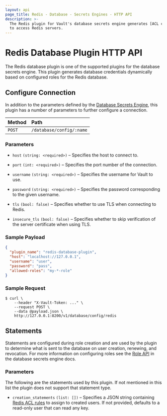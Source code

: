 ```yaml
---
layout: api
page_title: Redis - Database - Secrets Engines - HTTP API
description: >-
  The Redis plugin for Vault's database secrets engine generates [ACL credentials](https://redis.io/docs/manual/security/acl/)
  to access Redis servers.
---
```


# Redis Database Plugin HTTP API

The Redis database plugin is one of the supported plugins for the database
secrets engine. This plugin generates database credentials dynamically based on
configured roles for the Redis database.

## Configure Connection

In addition to the parameters defined by the [Database
Secrets Engine](/api-docs/secret/databases#configure-connection), this plugin
has a number of parameters to further configure a connection.

| Method | Path                     |
| :----- | :----------------------- |
| `POST` | `/database/config/:name` |

### Parameters

- `host` `(string: <required>)` – Specifies the host to connect to.

- `port` `(int: <required>)` – Specifies the port number of the connection.

- `username` `(string: <required>)` – Specifies the username for Vault to use.

- `password` `(string: <required>)` – Specifies the password corresponding to the given username.

- `tls` `(bool: false)` – Specifies whether to use TLS when connecting to Redis.

- `insecure_tls` `(bool: false)` – Specifies whether to skip verification of the
server certificate when using TLS.

### Sample Payload

```json
{
  "plugin_name": "redis-database-plugin",
  "host": "localhost://127.0.0.1",
  "username": "user",
  "password": "pass",
  "allowed-roles": "my-*-role"
}
```

### Sample Request

```shell-session
$ curl \
    --header "X-Vault-Token: ..." \
    --request POST \
    --data @payload.json \
    http://127.0.0.1:8200/v1/database/config/redis
```

## Statements

Statements are configured during role creation and are used by the plugin to
determine what is sent to the database on user creation, renewing, and
revocation. For more information on configuring roles see the [Role
API](/api-docs/secret/databases#create-role) in the database secrets engine docs.

### Parameters

The following are the statements used by this plugin. If not mentioned in this
list the plugin does not support that statement type.

- `creation_statements` `(list: [])` – Specifies a JSON string containing
[Redis ACL rules](https://redis.io/commands/acl-cat) to assign to created users. If not provided, defaults to
a read-only user that can read any key.
